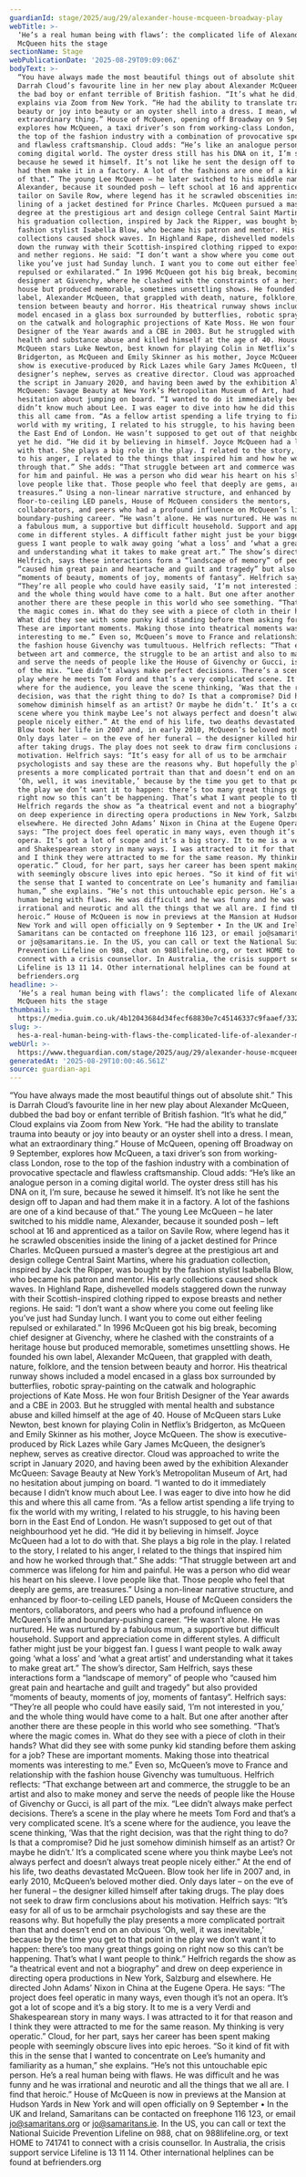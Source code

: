 ```yaml
---
guardianId: stage/2025/aug/29/alexander-house-mcqueen-broadway-play
webTitle: >-
  ‘He’s a real human being with flaws’: the complicated life of Alexander
  McQueen hits the stage
sectionName: Stage
webPublicationDate: '2025-08-29T09:09:06Z'
bodyText: >-
  “You have always made the most beautiful things out of absolute shit.” This is
  Darrah Cloud’s favourite line in her new play about Alexander McQueen, dubbed
  the bad boy or enfant terrible of British fashion. “It’s what he did,” Cloud
  explains via Zoom from New York. “He had the ability to translate trauma into
  beauty or joy into beauty or an oyster shell into a dress. I mean, what an
  extraordinary thing.” House of McQueen, opening off Broadway on 9 September,
  explores how McQueen, a taxi driver’s son from working-class London, rose to
  the top of the fashion industry with a combination of provocative spectacle
  and flawless craftsmanship. Cloud adds: “He’s like an analogue person in a
  coming digital world. The oyster dress still has his DNA on it, I’m sure,
  because he sewed it himself. It’s not like he sent the design off to Japan and
  had them make it in a factory. A lot of the fashions are one of a kind because
  of that.” The young Lee McQueen – he later switched to his middle name,
  Alexander, because it sounded posh – left school at 16 and apprenticed as a
  tailor on Savile Row, where legend has it he scrawled obscenities inside the
  lining of a jacket destined for Prince Charles. McQueen pursued a master’s
  degree at the prestigious art and design college Central Saint Martins, where
  his graduation collection, inspired by Jack the Ripper, was bought by the
  fashion stylist Isabella Blow, who became his patron and mentor. His early
  collections caused shock waves. In Highland Rape, dishevelled models staggered
  down the runway with their Scottish-inspired clothing ripped to expose breasts
  and nether regions. He said: “I don’t want a show where you come out feeling
  like you’ve just had Sunday lunch. I want you to come out either feeling
  repulsed or exhilarated.” In 1996 McQueen got his big break, becoming chief
  designer at Givenchy, where he clashed with the constraints of a heritage
  house but produced memorable, sometimes unsettling shows. He founded his own
  label, Alexander McQueen, that grappled with death, nature, folklore, and the
  tension between beauty and horror. His theatrical runway shows included a
  model encased in a glass box surrounded by butterflies, robotic spray-painting
  on the catwalk and holographic projections of Kate Moss. He won four British
  Designer of the Year awards and a CBE in 2003. But he struggled with mental
  health and substance abuse and killed himself at the age of 40. House of
  McQueen stars Luke Newton, best known for playing Colin in Netflix’s
  Bridgerton, as McQueen and Emily Skinner as his mother, Joyce McQueen. The
  show is executive-produced by Rick Lazes while Gary James McQueen, the
  designer’s nephew, serves as creative director. Cloud was approached to write
  the script in January 2020, and having been awed by the exhibition Alexander
  McQueen: Savage Beauty at New York’s Metropolitan Museum of Art, had no
  hesitation about jumping on board. “I wanted to do it immediately because I
  didn’t know much about Lee. I was eager to dive into how he did this and where
  this all came from. “As a fellow artist spending a life trying to fix the
  world with my writing, I related to his struggle, to his having been born in
  the East End of London. He wasn’t supposed to get out of that neighbourhood
  yet he did. “He did it by believing in himself. Joyce McQueen had a lot to do
  with that. She plays a big role in the play. I related to the story, I related
  to his anger, I related to the things that inspired him and how he worked
  through that.” She adds: “That struggle between art and commerce was lifelong
  for him and painful. He was a person who did wear his heart on his sleeve. I
  love people like that. Those people who feel that deeply are gems, are
  treasures.” Using a non-linear narrative structure, and enhanced by
  ﬂoor-to-ceiling LED panels, House of McQueen considers the mentors,
  collaborators, and peers who had a profound influence on McQueen’s life and
  boundary-pushing career. “He wasn’t alone. He was nurtured. He was nurtured by
  a fabulous mum, a supportive but difficult household. Support and appreciation
  come in different styles. A difficult father might just be your biggest fan. I
  guess I want people to walk away going ‘what a loss’ and ‘what a great artist’
  and understanding what it takes to make great art.” The show’s director, Sam
  Helfrich, says these interactions form a “landscape of memory” of people who
  “caused him great pain and heartache and guilt and tragedy” but also provided
  “moments of beauty, moments of joy, moments of fantasy”. Helfrich says:
  “They’re all people who could have easily said, ‘I’m not interested in you,’
  and the whole thing would have come to a halt. But one after another after
  another there are these people in this world who see something. “That’s where
  the magic comes in. What do they see with a piece of cloth in their hands?
  What did they see with some punky kid standing before them asking for a job?
  These are important moments. Making those into theatrical moments was
  interesting to me.” Even so, McQueen’s move to France and relationship with
  the fashion house Givenchy was tumultuous. Helfrich reflects: “That exchange
  between art and commerce, the struggle to be an artist and also to make money
  and serve the needs of people like the House of Givenchy or Gucci, is all part
  of the mix. “Lee didn’t always make perfect decisions. There’s a scene in the
  play where he meets Tom Ford and that’s a very complicated scene. It’s a scene
  where for the audience, you leave the scene thinking, ’Was that the right
  decision, was that the right thing to do? Is that a compromise? Did he just
  somehow diminish himself as an artist? Or maybe he didn’t.’ It’s a complicated
  scene where you think maybe Lee’s not always perfect and doesn’t always treat
  people nicely either.” At the end of his life, two deaths devastated McQueen.
  Blow took her life in 2007 and, in early 2010, McQueen’s beloved mother died.
  Only days later – on the eve of her funeral – the designer killed himself
  after taking drugs. The play does not seek to draw firm conclusions about his
  motivation. Helfrich says: “It’s easy for all of us to be armchair
  psychologists and say these are the reasons why. But hopefully the play
  presents a more complicated portrait than that and doesn’t end on an obvious
  ‘Oh, well, it was inevitable,’ because by the time you get to that point in
  the play we don’t want it to happen: there’s too many great things going on
  right now so this can’t be happening. That’s what I want people to think.”
  Helfrich regards the show as “a theatrical event and not a biography” and drew
  on deep experience in directing opera productions in New York, Salzburg and
  elsewhere. He directed John Adams’ Nixon in China at the Eugene Opera. He
  says: “The project does feel operatic in many ways, even though it’s not an
  opera. It’s got a lot of scope and it’s a big story. It to me is a very Verdi
  and Shakespearean story in many ways. I was attracted to it for that reason
  and I think they were attracted to me for the same reason. My thinking is very
  operatic.” Cloud, for her part, says her career has been spent making people
  with seemingly obscure lives into epic heroes. “So it kind of fit with this in
  the sense that I wanted to concentrate on Lee’s humanity and familiarity as a
  human,” she explains. “He’s not this untouchable epic person. He’s a real
  human being with flaws. He was difficult and he was funny and he was
  irrational and neurotic and all the things that we all are. I find that
  heroic.” House of McQueen is now in previews at the Mansion at Hudson Yards in
  New York and will open officially on 9 September • In the UK and Ireland,
  Samaritans can be contacted on freephone 116 123, or email jo@samaritans.org
  or jo@samaritans.ie. In the US, you can call or text the National Suicide
  Prevention Lifeline on 988, chat on 988lifeline.org, or text HOME to 741741 to
  connect with a crisis counsellor. In Australia, the crisis support service
  Lifeline is 13 11 14. Other international helplines can be found at
  befrienders.org
headline: >-
  ‘He’s a real human being with flaws’: the complicated life of Alexander
  McQueen hits the stage
thumbnail: >-
  https://media.guim.co.uk/4b12043684d34fecf68830e7c45146337c9faaef/332_0_4725_3782/500.jpg
slug: >-
  hes-a-real-human-being-with-flaws-the-complicated-life-of-alexander-mcqueen-hits-the-stage
webUrl: >-
  https://www.theguardian.com/stage/2025/aug/29/alexander-house-mcqueen-broadway-play
generatedAt: '2025-08-29T10:00:46.561Z'
source: guardian-api
---
```

“You have always made the most beautiful things out of absolute shit.” This is Darrah Cloud’s favourite line in her new play about Alexander McQueen, dubbed the bad boy or enfant terrible of British fashion. “It’s what he did,” Cloud explains via Zoom from New York. “He had the ability to translate trauma into beauty or joy into beauty or an oyster shell into a dress. I mean, what an extraordinary thing.” House of McQueen, opening off Broadway on 9 September, explores how McQueen, a taxi driver’s son from working-class London, rose to the top of the fashion industry with a combination of provocative spectacle and flawless craftsmanship. Cloud adds: “He’s like an analogue person in a coming digital world. The oyster dress still has his DNA on it, I’m sure, because he sewed it himself. It’s not like he sent the design off to Japan and had them make it in a factory. A lot of the fashions are one of a kind because of that.” The young Lee McQueen – he later switched to his middle name, Alexander, because it sounded posh – left school at 16 and apprenticed as a tailor on Savile Row, where legend has it he scrawled obscenities inside the lining of a jacket destined for Prince Charles. McQueen pursued a master’s degree at the prestigious art and design college Central Saint Martins, where his graduation collection, inspired by Jack the Ripper, was bought by the fashion stylist Isabella Blow, who became his patron and mentor. His early collections caused shock waves. In Highland Rape, dishevelled models staggered down the runway with their Scottish-inspired clothing ripped to expose breasts and nether regions. He said: “I don’t want a show where you come out feeling like you’ve just had Sunday lunch. I want you to come out either feeling repulsed or exhilarated.” In 1996 McQueen got his big break, becoming chief designer at Givenchy, where he clashed with the constraints of a heritage house but produced memorable, sometimes unsettling shows. He founded his own label, Alexander McQueen, that grappled with death, nature, folklore, and the tension between beauty and horror. His theatrical runway shows included a model encased in a glass box surrounded by butterflies, robotic spray-painting on the catwalk and holographic projections of Kate Moss. He won four British Designer of the Year awards and a CBE in 2003. But he struggled with mental health and substance abuse and killed himself at the age of 40. House of McQueen stars Luke Newton, best known for playing Colin in Netflix’s Bridgerton, as McQueen and Emily Skinner as his mother, Joyce McQueen. The show is executive-produced by Rick Lazes while Gary James McQueen, the designer’s nephew, serves as creative director. Cloud was approached to write the script in January 2020, and having been awed by the exhibition Alexander McQueen: Savage Beauty at New York’s Metropolitan Museum of Art, had no hesitation about jumping on board. “I wanted to do it immediately because I didn’t know much about Lee. I was eager to dive into how he did this and where this all came from. “As a fellow artist spending a life trying to fix the world with my writing, I related to his struggle, to his having been born in the East End of London. He wasn’t supposed to get out of that neighbourhood yet he did. “He did it by believing in himself. Joyce McQueen had a lot to do with that. She plays a big role in the play. I related to the story, I related to his anger, I related to the things that inspired him and how he worked through that.” She adds: “That struggle between art and commerce was lifelong for him and painful. He was a person who did wear his heart on his sleeve. I love people like that. Those people who feel that deeply are gems, are treasures.” Using a non-linear narrative structure, and enhanced by ﬂoor-to-ceiling LED panels, House of McQueen considers the mentors, collaborators, and peers who had a profound influence on McQueen’s life and boundary-pushing career. “He wasn’t alone. He was nurtured. He was nurtured by a fabulous mum, a supportive but difficult household. Support and appreciation come in different styles. A difficult father might just be your biggest fan. I guess I want people to walk away going ‘what a loss’ and ‘what a great artist’ and understanding what it takes to make great art.” The show’s director, Sam Helfrich, says these interactions form a “landscape of memory” of people who “caused him great pain and heartache and guilt and tragedy” but also provided “moments of beauty, moments of joy, moments of fantasy”. Helfrich says: “They’re all people who could have easily said, ‘I’m not interested in you,’ and the whole thing would have come to a halt. But one after another after another there are these people in this world who see something. “That’s where the magic comes in. What do they see with a piece of cloth in their hands? What did they see with some punky kid standing before them asking for a job? These are important moments. Making those into theatrical moments was interesting to me.” Even so, McQueen’s move to France and relationship with the fashion house Givenchy was tumultuous. Helfrich reflects: “That exchange between art and commerce, the struggle to be an artist and also to make money and serve the needs of people like the House of Givenchy or Gucci, is all part of the mix. “Lee didn’t always make perfect decisions. There’s a scene in the play where he meets Tom Ford and that’s a very complicated scene. It’s a scene where for the audience, you leave the scene thinking, ’Was that the right decision, was that the right thing to do? Is that a compromise? Did he just somehow diminish himself as an artist? Or maybe he didn’t.’ It’s a complicated scene where you think maybe Lee’s not always perfect and doesn’t always treat people nicely either.” At the end of his life, two deaths devastated McQueen. Blow took her life in 2007 and, in early 2010, McQueen’s beloved mother died. Only days later – on the eve of her funeral – the designer killed himself after taking drugs. The play does not seek to draw firm conclusions about his motivation. Helfrich says: “It’s easy for all of us to be armchair psychologists and say these are the reasons why. But hopefully the play presents a more complicated portrait than that and doesn’t end on an obvious ‘Oh, well, it was inevitable,’ because by the time you get to that point in the play we don’t want it to happen: there’s too many great things going on right now so this can’t be happening. That’s what I want people to think.” Helfrich regards the show as “a theatrical event and not a biography” and drew on deep experience in directing opera productions in New York, Salzburg and elsewhere. He directed John Adams’ Nixon in China at the Eugene Opera. He says: “The project does feel operatic in many ways, even though it’s not an opera. It’s got a lot of scope and it’s a big story. It to me is a very Verdi and Shakespearean story in many ways. I was attracted to it for that reason and I think they were attracted to me for the same reason. My thinking is very operatic.” Cloud, for her part, says her career has been spent making people with seemingly obscure lives into epic heroes. “So it kind of fit with this in the sense that I wanted to concentrate on Lee’s humanity and familiarity as a human,” she explains. “He’s not this untouchable epic person. He’s a real human being with flaws. He was difficult and he was funny and he was irrational and neurotic and all the things that we all are. I find that heroic.” House of McQueen is now in previews at the Mansion at Hudson Yards in New York and will open officially on 9 September • In the UK and Ireland, Samaritans can be contacted on freephone 116 123, or email jo@samaritans.org or jo@samaritans.ie. In the US, you can call or text the National Suicide Prevention Lifeline on 988, chat on 988lifeline.org, or text HOME to 741741 to connect with a crisis counsellor. In Australia, the crisis support service Lifeline is 13 11 14. Other international helplines can be found at befrienders.org
